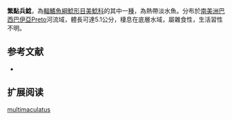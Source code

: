 {{Speciesbox
| name = 繁點兵鯰
| image =  
| image_width = 250px
| image_caption = 
| status = NE
| status_system = IUCN3.1
| genus = Corydoras
| species = multimaculatus
| authority = [[Steindachner|Steindachner]], 1907
| synonyms = 
}}

'''繁點兵鯰'''，為[[輻鰭魚綱|輻鰭魚綱]][[鯰形目|鯰形目]][[美鯰科|美鯰科]]的其中一[[種|種]]，為熱帶淡水魚。分布於[[南美洲|南美洲]][[巴西|巴西]][[巴伊亞|巴伊亞]]Preto河流域，體長可達5.1公分，棲息在底層水域，屬雜食性，生活習性不明。

==参考文献==
*{{FishBase_species|genus=Corydoras|species=multimaculatus|year=2014|month=11}}

== 扩展阅读 ==
{{refbegin}}
{{wikispecies-inline|Corydoras multimaculatus|繁點兵鯰}}
{{refend}}
{{Taxonbar|from=Q5815502}}

[[Category:兵鯰屬|multimaculatus]]